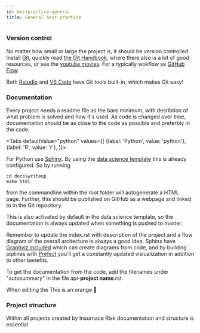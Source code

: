 ```yaml
---
id: bestpractice-general
title: General best practice
---
```



### Version control 
No matter how small or large the project is, it should be version controlled. Install [Git](), quickly read [the Git Handbook](https://guides.github.com/introduction/git-handbook/), where there also is a lot of good resources, or see the [youtube movies](https://www.youtube.com/githubguides). For a typically wokflow se [GitHub Flow](https://guides.github.com/introduction/flow/).

Both [Rstudio](https://support.rstudio.com/hc/en-us/articles/200532077-Version-Control-with-Git-and-SVN) and [VS Code](https://code.visualstudio.com/docs/editor/versioncontrol) have Git tools built-in, which makes Git easy!


### Documentation
Every project needs a readme file as the bare minimum, with desribtion of what problem is solved and how it's used. As code is changed over time, documentation should be as close to the code as possible and preferbly in the code.


<Tabs
  defaultValue="python"
  values={[
    {label: 'Python', value: 'python'},
    {label: 'R', value: 'r'},
  ]}>
  <TabItem value="python">

For Python use [Sphinx](https://medium.com/@richdayandnight/a-simple-tutorial-on-how-to-document-your-python-project-using-sphinx-and-rinohtype-177c22a15b5b). By using the [data science template](https://gitlab.kpmg.no/jalnes/data-science-template) this is already configured. So by running

```
cd docs\writeup
make html
```
from the commandline within the root folder will autogenerate a HTML page. Further, this should be published on GitHub as a webpage and linked to in the Git repository. 

This is also activated by default in the data science template, so the documentation is always updated when something is pushed to master.

Remember to update the index.rst with description of the project and a flow diagram of the overall arcitecture is always a good idea. Sphinx have [Graphviz included](https://build-me-the-docs-please.readthedocs.io/en/latest/Using_Sphinx/UsingGraphicsAndDiagramsInSphinx.html) which can create diagrams from code, and by building piplines with [Prefect](https://docs.prefect.io/core/advanced_tutorials/etl.html) you'll get a constantly updated visiualization in addition to other benefits.

To get the documentation from the code, add the filenames under "autosummary" in the file api-__project name__.rst.



When editing the 
</TabItem>
  <TabItem value="r">This is an orange 🍊</TabItem>
</Tabs>


### Project structure

Within all projects created by Insurnace Risk documentation and structure is essential
